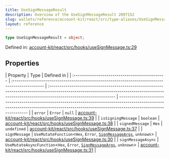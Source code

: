 ```yaml
---
title: UseSignMessageResult
description: Overview of the UseSignMessageResult 2097152
slug: wallets/reference/account-kit/react/src/type-aliases/UseSignMessageResult
layout: reference
---
```


```ts
type UseSignMessageResult = object;
```

Defined in: [account-kit/react/src/hooks/useSignMessage.ts:29](https://github.com/alchemyplatform/aa-sdk/blob/923a52171f7246172caf350853843e6680197da9/account-kit/react/src/hooks/useSignMessage.ts#L29)

## Properties

| Property                                       | Type                                                                                           | Defined in                                                                                                                                                                                    |
| :--------------------------------------------- | :--------------------------------------------------------------------------------------------- | :-------------------------------------------------------------------------------------------------------------------------------------------------------------------------------------------- | --------------------------------------------------------------------------------------------------------------------------------------------------------------------------------------------- |
| <a id="error" /> `error`                       | `Error`                                                                                        | `null`                                                                                                                                                                                        | [account-kit/react/src/hooks/useSignMessage.ts:39](https://github.com/alchemyplatform/aa-sdk/blob/923a52171f7246172caf350853843e6680197da9/account-kit/react/src/hooks/useSignMessage.ts#L39) |
| <a id="issigningmessage" /> `isSigningMessage` | `boolean`                                                                                      | [account-kit/react/src/hooks/useSignMessage.ts:38](https://github.com/alchemyplatform/aa-sdk/blob/923a52171f7246172caf350853843e6680197da9/account-kit/react/src/hooks/useSignMessage.ts#L38) |
| <a id="signedmessage" /> `signedMessage`       | `Hex`                                                                                          | `undefined`                                                                                                                                                                                   | [account-kit/react/src/hooks/useSignMessage.ts:37](https://github.com/alchemyplatform/aa-sdk/blob/923a52171f7246172caf350853843e6680197da9/account-kit/react/src/hooks/useSignMessage.ts#L37) |
| <a id="signmessage" /> `signMessage`           | `UseMutateFunction`\<`Hex`, `Error`, [`SignMessageArgs`](SignMessageArgs.mdx), `unknown`>      | [account-kit/react/src/hooks/useSignMessage.ts:30](https://github.com/alchemyplatform/aa-sdk/blob/923a52171f7246172caf350853843e6680197da9/account-kit/react/src/hooks/useSignMessage.ts#L30) |
| <a id="signmessageasync" /> `signMessageAsync` | `UseMutateAsyncFunction`\<`Hex`, `Error`, [`SignMessageArgs`](SignMessageArgs.mdx), `unknown`> | [account-kit/react/src/hooks/useSignMessage.ts:31](https://github.com/alchemyplatform/aa-sdk/blob/923a52171f7246172caf350853843e6680197da9/account-kit/react/src/hooks/useSignMessage.ts#L31) |
